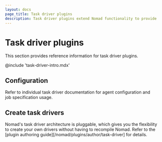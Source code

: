 ```yaml
---
layout: docs
page_title: Task driver plugins
description: Task driver plugins extend Nomad functionality to provide resource isolation when executing job tasks. Review the Exec2, Podman, and Virt task driver reference. Explore plugins developed by the Nomad user community.
---
```


# Task driver plugins

This section provides reference information for task driver plugins.

@include 'task-driver-intro.mdx'

## Configuration

Refer to individual task driver documentation for agent configuration and job
specification usage.

## Create task drivers

Nomad's task driver architecture is pluggable, which gives you the flexibility
to create your own drivers without having to recompile Nomad. Refer to the
[plugin authoring guide][/nomad/plugins/author/task-driver] for details.
